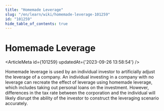 ```yaml
---
title: "Homemade Leverage"
slug: "/en/learn/wiki/homemade-leverage-101259"
id: "101259"
hide_table_of_contents: true
---
```



# Homemade Leverage

<ArticleMeta id={101259} updatedAt={'2023-09-26 13:58:54'} />
<div className='border-solid border-b border-t-0 my-4 border-[var(--ifm-color-gray-300)]' />

Homemade leverage is used by an individual investor to artificially adjust the leverage of a company. An individual investing in a company with no leverage can recreate the effect of leverage using homemade leverage, which includes taking out personal loans on the investment. However, differences in the tax rate between the corporation and the individual will likely disrupt the ability of the investor to construct the leveraging scenario accurately.
